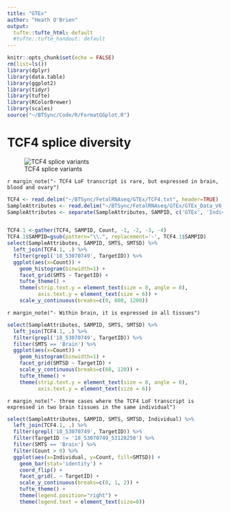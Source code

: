 ```yaml
---
title: "GTEx"
author: "Heath O'Brien"
output:
  tufte::tufte_html: default
  #tufte::tufte_handout: default
---
```


<!-- see http://rstudio.github.io/tufte/ for info about tufte -->
```r
knitr::opts_chunk$set(echo = FALSE)
rm(list=ls())
library(dplyr)
library(data.table)
library(ggplot2)
library(tidyr)
library(tufte)
library(RColorBrewer)
library(scales)
source("~/BTSync/Code/R/FormatGGplot.R")
```

# TCF4 splice diversity

![TCF4 splice variants](/Users/heo3/BTSync/FetalRNAseq/LabNotes/R/Images/TCF4.png)

`r margin_note("- TCF4 LoF transcript is rare, but expressed in brain, blood and ovary")`

```r
TCF4 <- read.delim("~/BTSync/FetalRNAseq/GTEx/TCF4.txt", header=TRUE)
SampleAttributes <- read.delim("~/BTSync/FetalRNAseq/GTEx/GTEx_Data_V6_Annotations_SampleAttributesDS.txt")
SampleAttributes <- separate(SampleAttributes, SAMPID, c('GTEx', 'Individual', 'Tissue'), sep='-', extra="merge", remove=FALSE)


TCF4.1 <-gather(TCF4, SAMPID, Count, -1, -2, -3, -4)
TCF4.1$SAMPID=gsub(pattern="\\.", replacement='-', TCF4.1$SAMPID)
select(SampleAttributes, SAMPID, SMTS, SMTSD) %>%
  left_join(TCF4.1, .) %>%
  filter(grepl('18_53070749', TargetID)) %>%
  ggplot(aes(x=Count)) + 
    geom_histogram(binwidth=1) +
    facet_grid(SMTS ~ TargetID) +
    tufte_theme() +
    theme(strip.text.y = element_text(size = 8, angle = 0),
          axis.text.y = element_text(size = 6)) +
    scale_y_continuous(breaks=c(0, 600, 1200))
```

`r margin_note("- Within brain, it is expressed in all tissues")`

```r
select(SampleAttributes, SAMPID, SMTS, SMTSD) %>%
  left_join(TCF4.1, .) %>%
  filter(grepl('18_53070749', TargetID)) %>%
  filter(SMTS == 'Brain') %>%
  ggplot(aes(x=Count)) + 
    geom_histogram(binwidth=1) +
    facet_grid(SMTSD ~ TargetID) +
    scale_y_continuous(breaks=c(60, 120)) +
    tufte_theme() +
    theme(strip.text.y = element_text(size = 8, angle = 0),
          axis.text.y = element_text(size = 6)) 
```

`r margin_note("- three cases where the TCF4 LoF transcript is expressed in two brain tissues in the same individual")`

```r
select(SampleAttributes, SAMPID, SMTS, SMTSD, Individual) %>%
  left_join(TCF4.1, .) %>%
  filter(grepl('18_53070749', TargetID)) %>%
  filter(TargetID != '18_53070749_53128250') %>%
  filter(SMTS == 'Brain') %>%
  filter(Count > 0) %>%
  ggplot(aes(x=Individual, y=Count, fill=SMTSD)) + 
    geom_bar(stat='identity') +
    coord_flip() +
    facet_grid(. ~ TargetID) +
    scale_y_continuous(breaks=c(0, 1, 2)) +
    tufte_theme() +
    theme(legend.position="right") +
    theme(legend.text = element_text(size=8)) 

```